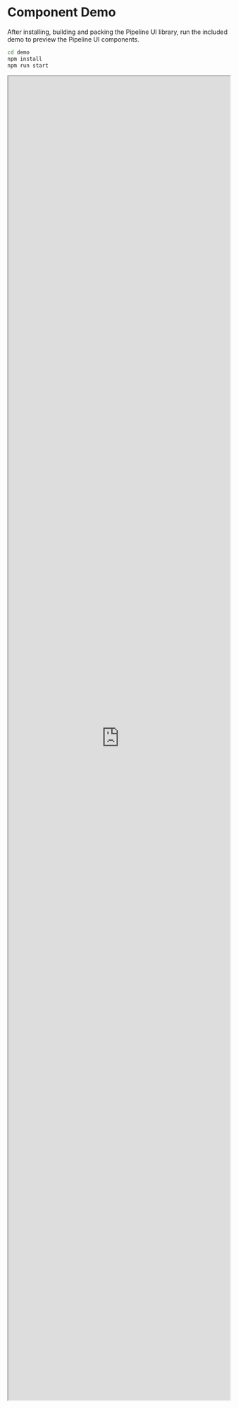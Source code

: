 # Component Demo

After installing, building and packing the Pipeline UI library, run the included demo to preview the Pipeline UI components.

```bash
cd demo
npm install
npm run start
```

<iframe src="https://pipeline-ui.vercel.app/" width="100%" height="3000px"/>

## Testing library modifications

To test any modifications you wish to make to the library, you must delete the demo's node-modules folder and re-install. Alternatively, you can replace the demo's package.json tgz pipeline-ui path with "file:../" and update the version code in the pipeline-ui package.json.

:::tip

To view changes to the library in your own project, add the dependency (with latest version number) "pipeline-ui": "file:./pipeline-ui-0.1.6.tgz" to its package.json file, and copy the tgz file to your project root directory. 

:::